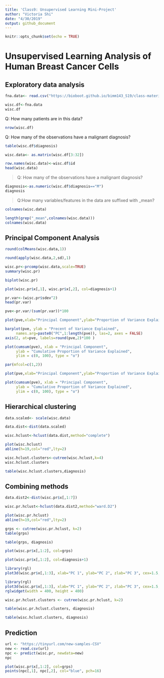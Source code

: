 ```yaml
---
title: 'Class9: Unsupervised Learning Mini-Project'
author: "Victoria Shi"
date: "4/30/2019"
output: github_document
---
```


```r
knitr::opts_chunk$set(echo = TRUE)
```

# Unsupervised Learning Analysis of Human Breast Cancer Cells

## Exploratory data analysis
```r
fna.data<- read.csv("https://bioboot.github.io/bimm143_S19/class-material/WisconsinCancer.csv")
```

```r
wisc.df<-fna.data
wisc.df
```
Q: How many patients are in this data?
```r
nrow(wisc.df)
```


Q: How many of the observations have a malignant diagnosis?
```r
table(wisc.df$diagnosis)
```


```r
wisc.data<- as.matrix(wisc.df[3:32])
```

```r
row.names(wisc.data)<-wisc.df$id
head(wisc.data)
```

>Q: How many of the observations have a malignant diagnosis?
```r
diagnosis<-as.numeric(wisc.df$diagnosis=="M")
diagnosis
```

>Q:How many variables/features in the data are suffixed with _mean?
```r
colnames(wisc.data)
```

```r
length(grep("_mean",colnames(wisc.data)))
colnames(wisc.data)
```

## Principal Component Analysis
```r
round(colMeans(wisc.data,1))
```

```r
round(apply(wisc.data,2,sd),1)
```

```r
wisc.pr<-prcomp(wisc.data,scale=TRUE)
summary(wisc.pr)
```

```r
biplot(wisc.pr)
```

```r
plot(wisc.pr$x[,1], wisc.pr$x[,2], col=diagnosis+1)
```

```r
pr.var<-(wisc.pr$sdev^2)
head(pr.var)
```

```r
pve<-pr.var/(sum(pr.var))*100
```

```r
plot(pve,xlab="Principal Component",ylab="Proportion of Variance Explained", ylim=c(0,100), type="o")
```

```r
barplot(pve, ylab = "Precent of Variance Explained",
     names.arg=paste0("PC",1:length(pve)), las=2, axes = FALSE)
axis(2, at=pve, labels=round(pve,2)*100 )
```

```r
plot(cumsum(pve), xlab = "Principal Component", 
     ylab = "Cumulative Proportion of Variance Explained", 
     ylim = c(0, 100), type = "o")
```

```r
par(mfcol=c(1,2))

plot(pve,xlab="Principal Component",ylab="Proportion of Variance Explained", ylim=c(0,100), type="o")

plot(cumsum(pve), xlab = "Principal Component", 
     ylab = "Cumulative Proportion of Variance Explained", 
     ylim = c(0, 100), type = "o")
```

## Hierarchical clustering

```r
data.scaled<- scale(wisc.data)
```

```r
data.dist<-dist(data.scaled)
```

```r
wisc.hclust<-hclust(data.dist,method="complete")
```

```r
plot(wisc.hclust)
abline(h=19,col="red",lty=2)
```

```r
wisc.hclust.clusters<-cutree(wisc.hclust,k=4)
wisc.hclust.clusters
```

```r
table(wisc.hclust.clusters,diagnosis)
```

## Combining methods

```r
data.dist2<-dist(wisc.pr$x[,1:7])
```

```r
wisc.pr.hclust<-hclust(data.dist2,method="ward.D2")
```

```r
plot(wisc.pr.hclust)
abline(h=19,col="red",lty=2)
```

```r
grps <- cutree(wisc.pr.hclust, k=2)
table(grps)
```

```r
table(grps, diagnosis)
```

```r
plot(wisc.pr$x[,1:2], col=grps)
```

```r
plot(wisc.pr$x[,1:2], col=diagnosis+1)
```

```r
library(rgl)
plot3d(wisc.pr$x[,1:3], xlab="PC 1", ylab="PC 2", zlab="PC 3", cex=1.5, size=1, type="s", col=diagnosis+1)
```

```r
library(rgl)
plot3d(wisc.pr$x[,1:3], xlab="PC 1", ylab="PC 2", zlab="PC 3", cex=1.5, size=1, type="s", col=diagnosis+1)
rglwidget(width = 400, height = 400)

```


```r
wisc.pr.hclust.clusters <- cutree(wisc.pr.hclust, k=2)
```

```r
table(wisc.pr.hclust.clusters, diagnosis)
```

```r
table(wisc.hclust.clusters, diagnosis)
```


## Prediction

```r
url <- "https://tinyurl.com/new-samples-CSV"
new <- read.csv(url)
npc <- predict(wisc.pr, newdata=new)
npc
```

```r
plot(wisc.pr$x[,1:2], col=grps)
points(npc[,1], npc[,2], col="blue", pch=16)
```

